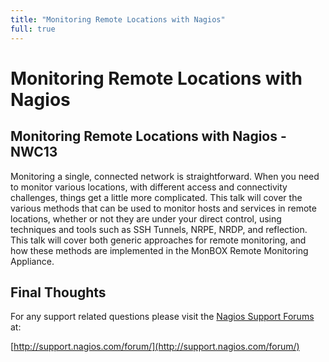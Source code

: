 ---
title: "Monitoring Remote Locations with Nagios"
full: true
---

# Monitoring Remote Locations with Nagios

## 

## Monitoring Remote Locations with Nagios - NWC13

Monitoring a single, connected network is straightforward. When you need to monitor various locations, with different access and connectivity challenges, things get a little more complicated. This talk will cover the various methods that can be used to monitor hosts and services in remote locations, whether or not they are under your direct control, using techniques and tools such as SSH Tunnels, NRPE, NRDP, and reflection. This talk will cover both generic approaches for remote monitoring, and how these methods are implemented in the MonBOX Remote Monitoring Appliance.

## Final Thoughts

For any support related questions please visit the [Nagios Support Forums](http://support.nagios.com/forum/) at:

[http://support.nagios.com/forum/](http://support.nagios.com/forum/)